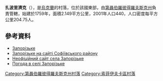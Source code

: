 {{no footnotes|time=2015-09-22T01:43:55+00:00}}
{{coord|48|8|3|N|33|56|5|E|scale:30000_region:UA|display=title}}

'''扎波里濟克'''（{{lang-uk|Запорізьке}}），是[[烏克蘭|烏克蘭]]的村落，位於該國東部，由[[第聶伯羅彼得羅夫斯克州|第聶伯羅彼得羅夫斯克州]]負責管轄，始建於1759年，面積2.149平方公里，2001年人口440，人口密度每平方公里204.75人。

==參考資料==
*[http://gska2.rada.gov.ua/pls/z7502/A005?rdat1=06.12.2007&rf7571=6535 Запорізьке]{{dead link|date=2018年3月 |bot=InternetArchiveBot |fix-attempted=yes }}
* [https://web.archive.org/web/20160111094809/http://www.sofiiv-rn.dp.gov.ua/OBLADM/sofiev_rda.nsf/docs/2E073FBBD08D791AC22576400068D138?OpenDocument Запорізьке на сайті Софіївського району]
* [http://stalin046.narod2.ru/geografiya_i_istoriya_sofievskogo_raiona/zaporozhskoe/ Неофіційний сайт села Запорізьке]
* [http://weather.in.ua/ua/dnepropetrovskaja/8491 Погода в селі Запорізьке] {{Wayback|url=http://weather.in.ua/ua/dnepropetrovskaja/8491 |date=20160213115814 }}

{{DEFAULTSORT:Запорізьке}}
[[Category:第聶伯羅彼得羅夫斯克州村落|Category:第聶伯羅彼得羅夫斯克州村落]]
[[Category:索菲伊夫卡區村落|Category:索菲伊夫卡區村落]]


{{Dnipropetrovsk-geo-stub}}